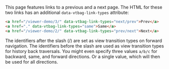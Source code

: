 This page features links to a previous and a next page. The HTML for these two links has an additional `data-vtbag-link-types` attribute:

```html
<a href="/viewer-demo/3/" data-vtbag-link-types="next/prev">Prev</a>
<a href="." data-vtbag-link-types="same">Same</a>
<a href="/viewer-demo/2/" data-vtbag-link-types="prev/next">Next</a>
```

The identifiers after the slash (/) are set as view transition types on forward navigation. The identifiers before the slash are used as view transition types for history back traversals. You might even specify three values `a/b/c` for backward, same, and forward directions. Or a single value, which will then be used for all directions.
